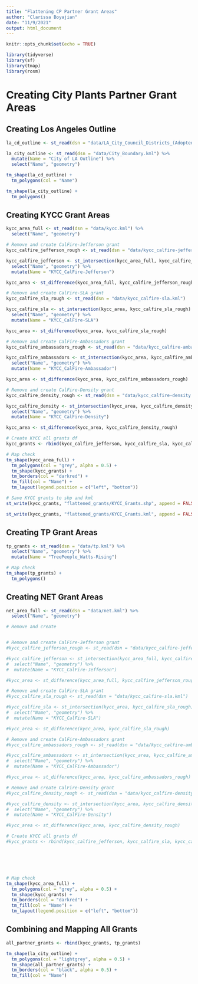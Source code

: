 ```yaml
---
title: "Flattening CP Partner Grant Areas"
author: "Clarissa Boyajian"
date: "11/9/2021"
output: html_document
---
```


```r
knitr::opts_chunk$set(echo = TRUE)
```

```r
library(tidyverse)
library(sf)
library(tmap)
library(rosm)
```

# Creating City Plants Partner Grant Areas

## Creating Los Angeles Outline

```r
la_cd_outline <- st_read(dsn = "data/LA_City_Council_Districts_(Adopted_2012).kml")

la_city_outline <- st_read(dsn = "data/City_Boundary.kml") %>% 
  mutate(Name = "City of LA Outline") %>% 
  select("Name", "geometry")

tm_shape(la_cd_outline) +
  tm_polygons(col = "Name")

tm_shape(la_city_outline) +
  tm_polygons()
```

## Creating KYCC Grant Areas

```r
kycc_area_full <- st_read(dsn = "data/kycc.kml") %>% 
  select("Name", "geometry")

# Remove and create CalFire-Jefferson grant
kycc_calfire_jefferson_rough <- st_read(dsn = "data/kycc_calfire-jeffereson.kml")

kycc_calfire_jefferson <- st_intersection(kycc_area_full, kycc_calfire_jefferson_rough) %>% 
  select("Name", "geometry") %>% 
  mutate(Name = "KYCC_CalFire-Jefferson")

kycc_area <- st_difference(kycc_area_full, kycc_calfire_jefferson_rough)

# Remove and create CalFire-SLA grant
kycc_calfire_sla_rough <- st_read(dsn = "data/kycc_calfire-sla.kml")

kycc_calfire_sla <- st_intersection(kycc_area, kycc_calfire_sla_rough) %>% 
  select("Name", "geometry") %>% 
  mutate(Name = "KYCC_CalFire-SLA")

kycc_area <- st_difference(kycc_area, kycc_calfire_sla_rough)

# Remove and create CalFire-Ambassadors grant
kycc_calfire_ambassadors_rough <- st_read(dsn = "data/kycc_calfire-ambassadors.kml")

kycc_calfire_ambassadors <- st_intersection(kycc_area, kycc_calfire_ambassadors_rough) %>% 
  select("Name", "geometry") %>% 
  mutate(Name = "KYCC_CalFire-Ambassador")

kycc_area <- st_difference(kycc_area, kycc_calfire_ambassadors_rough)

# Remove and create CalFire-Density grant
kycc_calfire_density_rough <- st_read(dsn = "data/kycc_calfire-density.kml")

kycc_calfire_density <- st_intersection(kycc_area, kycc_calfire_density_rough) %>% 
  select("Name", "geometry") %>% 
  mutate(Name = "KYCC_CalFire-Density")

kycc_area <- st_difference(kycc_area, kycc_calfire_density_rough)

# Create KYCC all grants df
kycc_grants <- rbind(kycc_calfire_jefferson, kycc_calfire_sla, kycc_calfire_ambassadors, kycc_calfire_density)

# Map check
tm_shape(kycc_area_full) +
  tm_polygons(col = "grey", alpha = 0.5) +
  tm_shape(kycc_grants) +
  tm_borders(col = "darkred") +
  tm_fill(col = "Name") +
  tm_layout(legend.position = c("left", "bottom"))
```

```r
# Save KYCC grants to shp and kml
st_write(kycc_grants, "flattened_grants/KYCC_Grants.shp", append = FALSE)

st_write(kycc_grants, "flattened_grants/KYCC_Grants.kml", append = FALSE)
```

## Creating TP Grant Areas

```r
tp_grants <- st_read(dsn = "data/tp.kml") %>% 
  select("Name", "geometry") %>% 
  mutate(Name = "TreePeople_Watts-Rising")

# Map check
tm_shape(tp_grants) +
  tm_polygons()
```

## Creating NET Grant Areas

```r
net_area_full <- st_read(dsn = "data/net.kml") %>% 
  select("Name", "geometry")

# Remove and create 


# Remove and create CalFire-Jefferson grant
#kycc_calfire_jefferson_rough <- st_read(dsn = "data/kycc_calfire-jeffereson.kml")

#kycc_calfire_jefferson <- st_intersection(kycc_area_full, kycc_calfire_jefferson_rough) %>% 
#  select("Name", "geometry") %>% 
#  mutate(Name = "KYCC_CalFire-Jefferson")

#kycc_area <- st_difference(kycc_area_full, kycc_calfire_jefferson_rough)

# Remove and create CalFire-SLA grant
#kycc_calfire_sla_rough <- st_read(dsn = "data/kycc_calfire-sla.kml")

#kycc_calfire_sla <- st_intersection(kycc_area, kycc_calfire_sla_rough) %>% 
#  select("Name", "geometry") %>% 
#  mutate(Name = "KYCC_CalFire-SLA")

#kycc_area <- st_difference(kycc_area, kycc_calfire_sla_rough)

# Remove and create CalFire-Ambassadors grant
#kycc_calfire_ambassadors_rough <- st_read(dsn = "data/kycc_calfire-ambassadors.kml")

#kycc_calfire_ambassadors <- st_intersection(kycc_area, kycc_calfire_ambassadors_rough) %>% 
#  select("Name", "geometry") %>% 
#  mutate(Name = "KYCC_CalFire-Ambassador")

#kycc_area <- st_difference(kycc_area, kycc_calfire_ambassadors_rough)

# Remove and create CalFire-Density grant
#kycc_calfire_density_rough <- st_read(dsn = "data/kycc_calfire-density.kml")

#kycc_calfire_density <- st_intersection(kycc_area, kycc_calfire_density_rough) %>% 
#  select("Name", "geometry") %>% 
#  mutate(Name = "KYCC_CalFire-Density")

#kycc_area <- st_difference(kycc_area, kycc_calfire_density_rough)

# Create KYCC all grants df
#kycc_grants <- rbind(kycc_calfire_jefferson, kycc_calfire_sla, kycc_calfire_ambassadors, kycc_calfire_density)






# Map check
tm_shape(kycc_area_full) +
  tm_polygons(col = "grey", alpha = 0.5) +
  tm_shape(kycc_grants) +
  tm_borders(col = "darkred") +
  tm_fill(col = "Name") +
  tm_layout(legend.position = c("left", "bottom"))
```



## Combining and Mapping All Grants

```r
all_partner_grants <- rbind(kycc_grants, tp_grants)

tm_shape(la_city_outline) +
  tm_polygons(col = "lightgrey", alpha = 0.5) +
  tm_shape(all_partner_grants) +
  tm_borders(col = "black", alpha = 0.5) +
  tm_fill(col = "Name")

```











